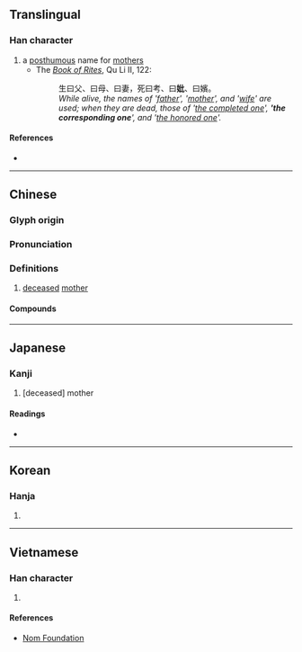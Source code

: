 {{character info}}
==Translingual==

===Han character===
{{Han char|rn=38|rad=女|as=04|sn=7|four=41410|canj=VPP|ids=⿰女比}}

# a [[posthumous]] name for [[mother]]s
#* The ''[[w:Book of Rites|Book of Rites]]'', Qu Li II, 122:
#*: 生曰父、曰母、曰妻，死曰考、曰'''妣'''、曰嬪。
#*: ''While alive, the names of '[[父|father]]', '[[母|mother]]', and '[[妻|wife]]' are used; when they are dead, those of '[[考|the completed one]]', ''''the corresponding one'''', and '[[嬪|the honored one]]'.''

====References====
* {{Han ref|kx=0257.030|dkj=06103|dj=0521.160|hdz=21030.080|uh=59A3|ud=22947|bh=A7AD|bd=42925}}

----

==Chinese==
{{zh-forms}}

===Glyph origin===
{{Han etym}}

===Pronunciation===
{{zh-pron
|m=bǐ
|c=bei2
|mn=pí
|mc=y
|oc=y
|cat=n
}}

===Definitions===
{{zh-hanzi}}

# {{lb|zh|literary|honorific}} [[deceased]] [[mother]]

====Compounds====
{{zh-der|先妣|先祖妣|如喪考妣|皇妣|祖妣|皇祖妣|考妣|顯祖妣|顯妣|若喪考妣}}

----

==Japanese==

===Kanji===
{{ja-kanji|grade=|rs=女04}}

# [deceased] mother

====Readings====
* {{ja-readings|on=[[ひ]] (hi)|kun=[[なきはは]] (nakihaha)}}

----

==Korean==

===Hanja===
{{ko-hanja|hangeul=비|rv=bi|mr=pi}}

# {{rfdef|ko|sort=女04}}

----

==Vietnamese==

===Han character===
{{vi-readings|reading=tỉ|rs=女04}}

# {{rfdef|vi|sort=女04}}

====References====
* [http://nomfoundation.org/common/nom_details.php?codepoint=59a3 Nom Foundation]